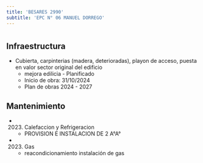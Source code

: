```yaml
---
title: 'BESARES 2990'
subtitle: 'EPC N° 06 MANUEL DORREGO'
---
```


#
## Infraestructura

* Cubierta, carpinterias (madera, deterioradas), playon de acceso, puesta en valor sector original del edificio 
    + mejora edilicia - Planificado 
    + Inicio de obra: 31/10/2024 
    + Plan de obras 2024 - 2027 






## Mantenimiento

*  (2023) Calefaccion y Refrigeracion 
    + PROVISION E INSTALACION DE 2 A°A°

*  (2023) Gas 
    + reacondicionamiento instalación de gas




